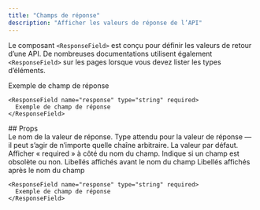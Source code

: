 ```yaml
---
title: "Champs de réponse"
description: "Afficher les valeurs de réponse de l’API"
---
```


Le composant `<ResponseField>` est conçu pour définir les valeurs de retour d’une API. De nombreuses documentations utilisent également `<ResponseField>` sur les pages lorsque vous devez lister les types d’éléments.

<ResponseField name="response" type="string" required>
  Exemple de champ de réponse
</ResponseField>

```mdx
<ResponseField name="response" type="string" required>
  Exemple de champ de réponse
</ResponseField>
```

<div id="props">
  ## Props
</div>

<ResponseField name="name" type="string" required>
  Le nom de la valeur de réponse.
</ResponseField>

<ResponseField name="type" type="string" required>
  Type attendu pour la valeur de réponse — il peut s’agir de n’importe quelle chaîne arbitraire.
</ResponseField>

<ResponseField name="default" type="string">
  La valeur par défaut.
</ResponseField>

<ResponseField name="required" type="boolean">
  Afficher « required » à côté du nom du champ.
</ResponseField>

<ResponseField name="deprecated" type="boolean">
  Indique si un champ est obsolète ou non.
</ResponseField>

<ResponseField name="pre" type="string[]">
  Libellés affichés avant le nom du champ
</ResponseField>

<ResponseField name="post" type="string[]">
  Libellés affichés après le nom du champ
</ResponseField>

<RequestExample>

```mdx Response Field Example
<ResponseField name="response" type="string" required>
  Exemple de champ de réponse
</ResponseField>
```

</RequestExample>